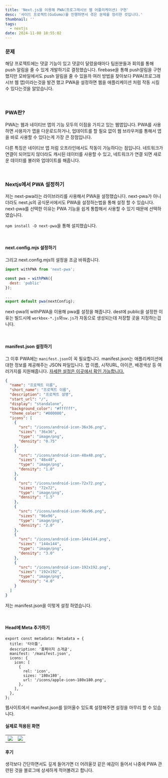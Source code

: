 ```yaml
---
title: 'Next.js을 이용해 PWA(프로그래시브 웹 어플리케이션) 구현'
desc: '사이드 프로젝트(GuGumo)를 진행하면서 겪은 문제를 정리한 것입니다.'
thumbnail: ''
tags:
  - nextjs
date: 2024-11-08 18:55:02
---
```


### 문제
해당 프로젝트에는 댓글 기능이 있고 댓글이 달렸을때마다 팀원분들과 회의를 통해 push 알림을 줄 수 있게 개발하기로 결정했습니다.
firebase을 통해 push알림을 구현했지만 모바일에서도 push 알림을 줄 수 있을까 여러 방법을 찾아보다 PWA(프로그래시브 웹 앱)이라는것을 발견 했고 PWA을 설정하면 웹을 애플리케이션 처럼 작동 시킬 수 있다는것을 알았습니다.

<br/>

### PWA란?
PWA는 웹과 네이티브 앱의 기능 모두의 이점을 가지고 있는 웹앱입니다. PWA를 사용하면 사용자가 앱을 다운로드하거나, 업데이트를 할 필요 없이 웹 브라우저를 통해서 앱을 바로 사용할 수 있다는게 가장 큰 장점입니다.

다른 특징은 네이티브 앱 처럼 오프라인에서도 작동이 가능하다는 점입니다. 네트워크가 연결이 되어있지 않더라도 캐시된 데이터를 사용할 수 있고, 네트워크가 연결 되면 새로운 데이터를 불러와 업데이트를 해줍니다.

<br/>

### Nextjs에서 PWA 설정하기
저는 next-pwa라는 라이브러리를 사용해서 PWA을 설정했습니다. next-pwa가 아니더라도 next.js의 공식문서에서도 PWA을 설정하는법을 통해 설정 할 수 있습니다.
next-pwa를 선택한 이유는 PWA 기능을 쉽게 통합해서 사용할 수 있기 때문에 선택하였습니다.

`npm install -D next-pwa`을 통해 설치했습니다.

<br/>

#### next.config.mjs 설정하기

그리고 next.config.mjs의 설정을 조금 바꿔줍니다.
```js
import withPWA from 'next-pwa';

const pwa = withPWA({
  dest: 'public'
});

...
export default pwa(nextConfig);
```

next-pwa의 withPWA을 이용해 pwa를 설정을 해줍니다.
dest에 public을 설정한 이유는 빌드시에 `workbox-*.js`와`sw.js`가 자동으로 생성되는데 저장할 곳을 지정하는겁니다.

<br/>

#### manifest.json 설정하기

그 이후 PWA에는 `manifest.json`이 꼭 필요합니다.
manifest.json는 애플리케이션에 대한 정보를 제공해주는 JSON 파일입니다. 앱 이름, 시작URL, 아이콘, 배경색상 등 여러가지를 지원해줍니다.
[자세한 설정은 이곳에서 확인 가능합니다.](https://web.dev/learn/pwa/web-app-manifest?hl=ko)
```json
{
  "name": "프로젝트 이름",
  "short_name": "프로젝트 이름",
  "description": "프로젝트 설명",
  "start_url": "/",
  "display": "standalone",
  "background_color": "#ffffff",
  "theme_color": "#000000",
  "icons": [
    {
      "src": "/icons/android-icon-36x36.png",
      "sizes": "36x36",
      "type": "image/png",
      "density": "0.75"
    },
    {
      "src": "/icons/android-icon-48x48.png",
      "sizes": "48x48",
      "type": "image/png",
      "density": "1.0"
    },
    {
      "src": "/icons/android-icon-72x72.png",
      "sizes": "72x72",
      "type": "image/png",
      "density": "1.5"
    },
    {
      "src": "/icons/android-icon-96x96.png",
      "sizes": "96x96",
      "type": "image/png",
      "density": "2.0"
    },
    {
      "src": "/icons/android-icon-144x144.png",
      "sizes": "144x144",
      "type": "image/png",
      "density": "3.0"
    },
    {
      "src": "/icons/android-icon-192x192.png",
      "sizes": "192x192",
      "type": "image/png",
      "density": "4.0"
    }
  ]
}
```
저는 manifest.json을 이렇게 설정 하였습니다.

<br/>

#### Head에 Meta 추가하기
```tsx
export const metadata: Metadata = {
  title: '타이틀',
  description: '홈페이지 소개글',
  manifest: '/manifest.json',
  icons: {
    icon: [
      {
        rel: 'icon',
        sizes: '180x180',
        url: '/icons/apple-icon-180x180.png',
      },
    ],
  },
};
```
웹사이트에서 manifest.json를 읽어올수 있도록 설정해주면 설정을 마무리 할 수 있습니다.


#### 실제로 적용된 화면
<table>
<tbody>
<tr>
<td><img src="/posts/next-pwa/241109-035909.png"/></td>
<td><img src="/posts/next-pwa/241109-034847.png"/></td>
</tr>
</tbody>
</table>



#### 후기
생각보다 간단하면서도 깊게 들어가면 더 어려울것 같은 예감이 들어서 나중에 PWA 관련된 것을 블로그에 상세하게 적어볼려고 합니다.